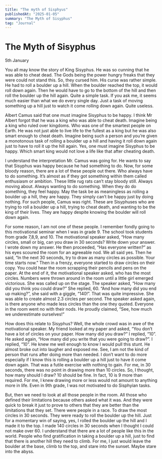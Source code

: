 ```yaml
---
title: "The myth of Sisphyus"
publishedAt: "2025-01-05"
summary: "The Myth of Sisyphus"
tag: "Journal"
---
```


# The Myth of Sisyphus

5th January

You all may know the story of King Sisyphus. He was so cunning that he was able to cheat dead. The Gods being the power hungry freaks that they were could not stand this. So, they cursed him. His curse was rather simple. He had to roll a boulder up a hill. When the boulder reached the top, it would roll down again. Then he would have to go to the bottom of the hill and then roll the boulder up the hill again. Quite a simple task. If you ask me, it seems much easier than what we do every single day. Just a task of moving something up a hill just to watch it come rolling down again. Quite useless.

Albert Camus said that one must imagine Sisyphus to be happy. I think Mr Albert forgot that he was a king who was able to cheat death. Imagine being a king who ruled over kingdoms. Who was one of the smartest people on Earth. He was not just able to live life to the fullest as a king but he was also smart enough to cheat death. Imagine being such a person and you’re given a monotonous task of rolling a boulder up a hill and having it roll down again just to have to roll it up the hill again. Yes, one must imagine Sisyphus to be happy. Which smart king would not love a life like that after cheating death.

I understand the interpretation Mr. Camus was going for. He wants to say that Sisyphus was happy because he had something to do. Now, for some bloody reason, there are a lot of these people out there. Who always have to do something. It’s almost as if they got something within them called enthusiasm or ambition. These little rug rats can’t stay bloody still. Always moving about. Always wanting to do something. When they do do something, they feel happy. May the task be as meaningless as rolling a boulder up a hill, they are happy. They simply can’t be happy just by doing nothing. For such people, Camus was right. These are Sisyphuses who are trying to roll a boulder up a hill, trying to cheat death, and wanting to be the king of their lives. They are happy despite knowing the boulder will roll down again.

For some reason, I am not one of these people. I remember fondly going to this motivational seminar when I was in grade 9. The school took students from grade 7,8,9, and 10. The motivational speaker asked, “How many circles, small or big, can you draw in 30 seconds? Write down your answer. I wrote down my answer. He then proceeded, “Has everyone written?” as his eyes scoured the room for an agreeable nod. We all said yes. Then he said, “In the next 30 seconds, try to draw as many circles as possible. Your time starts now.” Then in a frenzy, everyone started to draw circles on their copy. You could hear the room scrapping their pencils and pens on the paper. At the end of it, the motivational speaker asked, who has the most circles. Numbers were thrown around in the room until a little girl emerged victorious. She was called up on the stage. The speaker asked, “How many did you think you could draw?” She replied, 60. “And how many did you end up making?”, she said with a giggle, “140!”. That was quite impressive. She was able to create almost 2.3 circles per second. The speaker asked again, is there anyone who made less circles than the one they quoted. Everyone in the room went no with their nods. He proudly claimed, “See, how much we underestimate ourselves!”

How does this relate to Sisyphus? Well, the whole crowd was in awe of the motivational speaker. My friend looked at my paper and asked, “You don’t have a lot of circles on your paper. How many did you draw?” I replied, “10”. He asked again, “How many did you write that you were going to draw?”. I replied, “10”. He knew me well enough to know I would pull this stunt. He almost broke out into laugher and exposed me. See, I am not the kind of person that runs after doing more than needed. I don’t want to do more especially if I know this is rolling a boulder up a hill just to have it come down again. That was a futile exercise with nothing to gain. For me, in 30 seconds, there was no point in drawing more than 10 circles. So, I thought, how many should I draw? 10 should be fine. In fact, 10 is 9 more than required. For me, I knew drawing more or less would not amount to anything more in life. Even in 9th grade, I was not motivated to do Sisphyian tasks.

But, then we need to look at all those people in the room. All those who defined their limitations because others asked what it was. And they were quick to break it just to prove to others that they are better than the limitations that they set. There were people in a race. To draw the most circles in 30 seconds. They were ready to roll the boulder up the hill. Just for a momentary win of saying, yes, I rolled the boulder up the hill and I made it to the top. I made 140 circles in 30 seconds when I thought I could not make over 60. I understand that there are a lot of people like this in the world. People who find gratification in taking a boulder up a hill, just to find that there is another hill they need to climb. For me, I just would leave the boulder at the base, climb to the top, and stare into the sunset. Maybe stare into the abyss.
